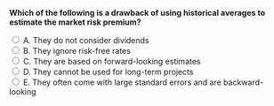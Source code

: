 ::: {.question-block}

<form onsubmit="event.preventDefault(); checkAnswer('module4_mcq_q4')" data-correct-answer="E">
  <strong style="display: block;">Which of the following is a drawback of using historical averages to estimate the market risk premium?</strong>

  <label><input type="radio" name="module4_mcq_q4" value="A"> A. They do not consider dividends</label><br>
<label><input type="radio" name="module4_mcq_q4" value="B"> B. They ignore risk-free rates</label><br>
<label><input type="radio" name="module4_mcq_q4" value="C"> C. They are based on forward-looking estimates</label><br>
<label><input type="radio" name="module4_mcq_q4" value="D"> D. They cannot be used for long-term projects</label><br>
<label><input type="radio" name="module4_mcq_q4" value="E"> E. They often come with large standard errors and are backward-looking</label><br>
</form>

<div id="feedback-module4_mcq_q4" class="feedback" data-status="" style="display:none;">
✅ Correct: E. Historical averages may not accurately reflect future expectations and often have large estimation errors.
</div>

:::
